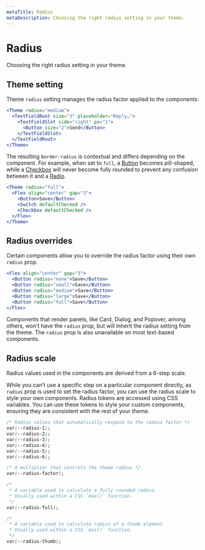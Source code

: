 ```yaml
---
metaTitle: Radius
metaDescription: Choosing the right radius setting in your theme.
---
```


# Radius

<Description>Choosing the right radius setting in your theme.</Description>

## Theme setting

Theme `radius` setting manages the radius factor applied to the components:

```jsx line="1"
<Theme radius="medium">
  <TextFieldRoot size="3" placeholder="Reply…">
    <TextFieldSlot side="right" px="1">
      <Button size="2">Send</Button>
    </TextFieldSlot>
  </TextFieldRoot>
</Theme>
```

<Box my="5">
  <ThemesRadiusExample />
</Box>

The resulting `border-radius` is contextual and differs depending on the component. For example, when set to `full`, a [Button](/themes/docs/components/button) becomes pill-shaped, while a [Checkbox](/themes/docs/components/checkbox) will never become fully rounded to prevent any confusion between it and a [Radio](/themes/docs/components/radio).

```jsx live=true
<Theme radius="full">
  <Flex align="center" gap="3">
    <Button>Save</Button>
    <Switch defaultChecked />
    <Checkbox defaultChecked />
  </Flex>
</Theme>
```

## Radius overrides

Certain components allow you to override the radius factor using their own `radius` prop.

```jsx live=true
<Flex align="center" gap="3">
  <Button radius="none">Save</Button>
  <Button radius="small">Save</Button>
  <Button radius="medium">Save</Button>
  <Button radius="large">Save</Button>
  <Button radius="full">Save</Button>
</Flex>
```

Components that render panels, like Card, Dialog, and Popover, among others, won’t have the `radius` prop, but will inherit the radius setting from the theme. The `radius` prop is also unavailable on most text-based components.

## Radius scale

Radius values used in the components are derived from a 6-step scale.

<ThemesRadiusScale />

While you can’t use a specific step on a particular component directly, as `radius` prop is used to set the radius factor, you can use the radius scale to style your own components. Radius tokens are accessed using CSS variables. You can use these tokens to style your custom components, ensuring they are consistent with the rest of your theme.

```css
/* Radius values that automatically respond to the radius factor */
var(--radius-1);
var(--radius-2);
var(--radius-3);
var(--radius-4);
var(--radius-5);
var(--radius-6);

/* A multiplier that controls the theme radius */
var(--radius-factor);

/*
 * A variable used to calculate a fully rounded radius.
 * Usually used within a CSS `max()` function.
 */
var(--radius-full);

/*
 * A variable used to calculate radius of a thumb element.
 * Usually used within a CSS `max()` function.
 */
var(--radius-thumb);
```
